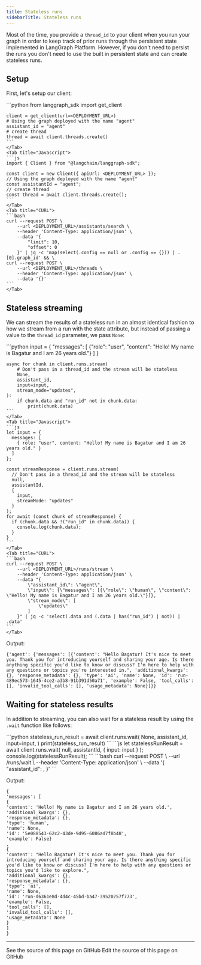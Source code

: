 ```yaml
---
title: Stateless runs
sidebarTitle: Stateless runs
---
```

Most of the time, you provide a `thread_id` to your client when you run your graph in order to keep track of prior runs through the persistent state implemented in LangGraph Platform. However, if you don't need to persist the runs you don't need to use the built in persistent state and can create stateless runs.

## Setup

First, let's setup our client:

<Tabs>
    <Tab title="Python">
    ```python
    from langgraph_sdk import get_client

    client = get_client(url=<DEPLOYMENT_URL>)
    # Using the graph deployed with the name "agent"
    assistant_id = "agent"
    # create thread
    thread = await client.threads.create()
    ```
    </Tab>
    <Tab title="Javascript">
    ```js
    import { Client } from "@langchain/langgraph-sdk";

    const client = new Client({ apiUrl: <DEPLOYMENT_URL> });
    // Using the graph deployed with the name "agent"
    const assistantId = "agent";
    // create thread
    const thread = await client.threads.create();
    ```
    </Tab>
    <Tab title="CURL">
    ```bash
    curl --request POST \
        --url <DEPLOYMENT_URL>/assistants/search \
        --header 'Content-Type: application/json' \
        --data '{
            "limit": 10,
            "offset": 0
        }' | jq -c 'map(select(.config == null or .config == {})) | .[0].graph_id' && \
    curl --request POST \
        --url <DEPLOYMENT_URL>/threads \
        --header 'Content-Type: application/json' \
        --data '{}'
    ```
    </Tab>
</Tabs>

## Stateless streaming

We can stream the results of a stateless run in an almost identical fashion to how we stream from a run with the state attribute, but instead of passing a value to the `thread_id` parameter, we pass `None`:

<Tabs>
    <Tab title="Python">
    ```python
    input = {
        "messages": [
            {"role": "user", "content": "Hello! My name is Bagatur and I am 26 years old."}
        ]
    }

    async for chunk in client.runs.stream(
        # Don't pass in a thread_id and the stream will be stateless
        None,
        assistant_id,
        input=input,
        stream_mode="updates",
    ):
        if chunk.data and "run_id" not in chunk.data:
            print(chunk.data)
    ```
    </Tab>
    <Tab title="Javascript">
    ```js
    let input = {
      messages: [
        { role: "user", content: "Hello! My name is Bagatur and I am 26 years old." }
      ]
    };

    const streamResponse = client.runs.stream(
      // Don't pass in a thread_id and the stream will be stateless
      null,
      assistantId,
      {
        input,
        streamMode: "updates"
      }
    );
    for await (const chunk of streamResponse) {
      if (chunk.data && !("run_id" in chunk.data)) {
        console.log(chunk.data);
      }
    }
    ```
    </Tab>
    <Tab title="CURL">
    ```bash
    curl --request POST \
        --url <DEPLOYMENT_URL>/runs/stream \
        --header 'Content-Type: application/json' \
        --data "{
            \"assistant_id\": \"agent\",
            \"input\": {\"messages\": [{\"role\": \"human\", \"content\": \"Hello! My name is Bagatur and I am 26 years old.\"}]},
            \"stream_mode\": [
                \"updates\"
            ]
        }" | jq -c 'select(.data and (.data | has("run_id") | not)) | .data'
    ```
    </Tab>
</Tabs>

Output:

```
{'agent': {'messages': [{'content': "Hello Bagatur! It's nice to meet you. Thank you for introducing yourself and sharing your age. Is there anything specific you'd like to know or discuss? I'm here to help with any questions or topics you're interested in.", 'additional_kwargs': {}, 'response_metadata': {}, 'type': 'ai', 'name': None, 'id': 'run-489ec573-1645-4ce2-a3b8-91b391d50a71', 'example': False, 'tool_calls': [], 'invalid_tool_calls': [], 'usage_metadata': None}]}}
```

## Waiting for stateless results

In addition to streaming, you can also wait for a stateless result by using the `.wait` function like follows:

<Tabs>
    <Tab title="Python">
    ```python
    stateless_run_result = await client.runs.wait(
        None,
        assistant_id,
        input=input,
    )
    print(stateless_run_result)
    ```
    </Tab>
    <Tab title="Javascript">
    ```js
    let statelessRunResult = await client.runs.wait(
      null,
      assistantId,
      { input: input }
    );
    console.log(statelessRunResult);
    ```
    </Tab>
    <Tab title="CURL">
    ```bash
    curl --request POST \
        --url <DEPLOYMENT_URL>/runs/wait \
        --header 'Content-Type: application/json' \
        --data '{
            "assistant_id": <ASSISTANT_IDD>,
        }'
    ```
    </Tab>
</Tabs>

Output:

```
{
'messages': [
{
'content': 'Hello! My name is Bagatur and I am 26 years old.',
'additional_kwargs': {},
'response_metadata': {},
'type': 'human',
'name': None,
'id': '5e088543-62c2-43de-9d95-6086ad7f8b48',
'example': False}
,
{
'content': "Hello Bagatur! It's nice to meet you. Thank you for introducing yourself and sharing your age. Is there anything specific you'd like to know or discuss? I'm here to help with any questions or topics you'd like to explore.",
'additional_kwargs': {},
'response_metadata': {},
'type': 'ai',
'name': None,
'id': 'run-d6361e8d-4d4c-45bd-ba47-39520257f773',
'example': False,
'tool_calls': [],
'invalid_tool_calls': [],
'usage_metadata': None
}
]
}
```

---

<CardGroup cols={2}>
  <Card title="View Source" icon="eye" href="https://github.com/langchain-ai/docs/blob/main/src/langgraph-platform/stateless-runs.mdx">
    See the source of this page on GitHub
  </Card>
  <Card title="Edit Source" icon="pen-to-square" href="https://github.com/langchain-ai/docs/edit/main/src/langgraph-platform/stateless-runs.mdx">
    Edit the source of this page on GitHub
  </Card>
</CardGroup>
